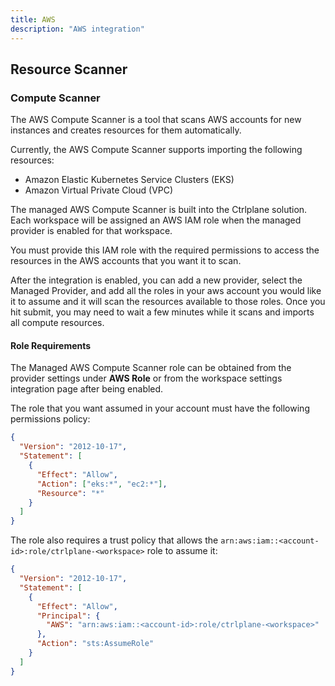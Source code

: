 ```yaml
---
title: AWS
description: "AWS integration"
---
```


## Resource Scanner

### Compute Scanner

The AWS Compute Scanner is a tool that scans AWS accounts for new instances and
creates resources for them automatically.

Currently, the AWS Compute Scanner supports importing the following resources:

- Amazon Elastic Kubernetes Service Clusters (EKS)
- Amazon Virtual Private Cloud (VPC)

The managed AWS Compute Scanner is built into the Ctrlplane solution. Each
workspace will be assigned an AWS IAM role when the managed provider is enabled
for that workspace.

You must provide this IAM role with the required permissions to access the
resources in the AWS accounts that you want it to scan.

After the integration is enabled, you can add a new provider, select the Managed
Provider, and add all the roles in your aws account you would like it to assume and
it will scan the resources available to those roles. Once you hit submit, you may
need to wait a few minutes while it scans and imports all compute resources.

#### Role Requirements

The Managed AWS Compute Scanner role can be obtained from the provider settings
under **AWS Role** or from the workspace settings integration page after being
enabled.

The role that you want assumed in your account must have the following permissions
policy:

```json
{
  "Version": "2012-10-17",
  "Statement": [
    {
      "Effect": "Allow",
      "Action": ["eks:*", "ec2:*"],
      "Resource": "*"
    }
  ]
}
```

The role also requires a trust policy that allows the
`arn:aws:iam::<account-id>:role/ctrlplane-<workspace>` role to assume it:

```json
{
  "Version": "2012-10-17",
  "Statement": [
    {
      "Effect": "Allow",
      "Principal": {
        "AWS": "arn:aws:iam::<account-id>:role/ctrlplane-<workspace>"
      },
      "Action": "sts:AssumeRole"
    }
  ]
}
```
